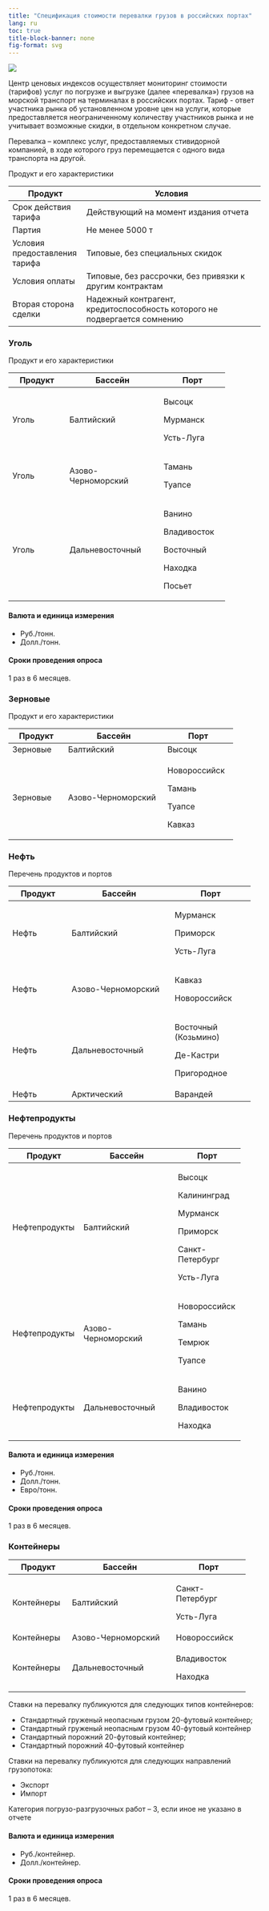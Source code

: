 ```yaml
---
title: "Спецификация cтоимости перевалки грузов в российских портах"
lang: ru
toc: true
title-block-banner: none
fig-format: svg
---
```


![](../images/icon-ports.svg)

Центр ценовых индексов осуществляет мониторинг стоимости (тарифов) услуг по погрузке и выгрузке (далее «перевалка») грузов на морской транспорт на терминалах в российских портах. Тариф - ответ участника рынка об установленном уровне цен на услуги, которые предоставляется неограниченному количеству участников рынка и не учитывает возможные скидки, в отдельном конкретном случае.

Перевалка – комплекс услуг, предоставляемых стивидорной компанией, в ходе которого груз перемещается с одного вида транспорта на другой.

Продукт и его характеристики

+-------------------------------+---------------------------------------------------------------------------+
| Продукт                       | Условия                                                                   |
+===============================+===========================================================================+
| Срок действия тарифа          | Действующий на момент издания отчета                                      |
+-------------------------------+---------------------------------------------------------------------------+
| Партия                        | Не менее 5000 т                                                           |
+-------------------------------+---------------------------------------------------------------------------+
| Условия предоставления тарифа | Типовые, без специальных скидок                                           |
+-------------------------------+---------------------------------------------------------------------------+
| Условия оплаты                | Типовые, без рассрочки, без привязки к другим контрактам                  |
+-------------------------------+---------------------------------------------------------------------------+
| Вторая сторона сделки         | Надежный контрагент, кредитоспособность которого не подвергается сомнению |
+-------------------------------+---------------------------------------------------------------------------+

### Уголь

Продукт и его характеристики

+----------------+---------------------------+----------------+
| Продукт        | Бассейн                   | Порт           |
+================+===========================+================+
| Уголь          | Балтийский                | Высоцк         |
|                |                           |                |
|                |                           | Мурманск       |
|                |                           |                |
|                |                           | Усть-Луга      |
+----------------+---------------------------+----------------+
| Уголь          | Азово-Черноморский        | Тамань         |
|                |                           |                |
|                |                           | Туапсе         |
+----------------+---------------------------+----------------+
| Уголь          | Дальневосточный           | Ванино         |
|                |                           |                |
|                |                           | Владивосток    |
|                |                           |                |
|                |                           | Восточный      |
|                |                           |                |
|                |                           | Находка        |
|                |                           |                |
|                |                           | Посьет         |
+----------------+---------------------------+----------------+

#### Валюта и единица измерения

-   Руб./тонн.
-   Долл./тонн.

#### Сроки проведения опроса

1 раз в 6 месяцев.

### Зерновые

Продукт и его характеристики

+----------------+-----------------------------+----------------+
| Продукт        | Бассейн                     | Порт           |
+================+=============================+================+
| Зерновые       | Балтийский                  | Высоцк         |
+----------------+-----------------------------+----------------+
| Зерновые       | Азово-Черноморский          | Новороссийск   |
|                |                             |                |
|                |                             | Тамань         |
|                |                             |                |
|                |                             | Туапсе         |
|                |                             |                |
|                |                             | Кавказ         |
+----------------+-----------------------------+----------------+

### Нефть

Перечень продуктов и портов

+----------------+----------------------------+----------------------+
| Продукт        | Бассейн                    | Порт                 |
+================+============================+======================+
| Нефть          | Балтийский                 | Мурманск             |
|                |                            |                      |
|                |                            | Приморск             |
|                |                            |                      |
|                |                            | Усть-Луга            |
+----------------+----------------------------+----------------------+
| Нефть          | Азово-Черноморский         | Кавказ               |
|                |                            |                      |
|                |                            | Новороссийск         |
+----------------+----------------------------+----------------------+
| Нефть          | Дальневосточный            | Восточный (Козьмино) |
|                |                            |                      |
|                |                            | Де-Кастри            |
|                |                            |                      |
|                |                            | Пригородное          |
+----------------+----------------------------+----------------------+
| Нефть          | Арктический                | Варандей             |
+----------------+----------------------------+----------------------+

### Нефтепродукты

Перечень продуктов и портов

+----------------+----------------------------+-------------------+
| Продукт        | Бассейн                    | Порт              |
+================+============================+===================+
| Нефтепродукты  | Балтийский                 | Высоцк            |
|                |                            |                   |
|                |                            | Калининград       |
|                |                            |                   |
|                |                            | Мурманск          |
|                |                            |                   |
|                |                            | Приморск          |
|                |                            |                   |
|                |                            | Санкт-Петербург   |
|                |                            |                   |
|                |                            | Усть-Луга         |
+----------------+----------------------------+-------------------+
| Нефтепродукты  | Азово-Черноморский         | Новороссийск      |
|                |                            |                   |
|                |                            | Тамань            |
|                |                            |                   |
|                |                            | Темрюк            |
|                |                            |                   |
|                |                            | Туапсе            |
+----------------+----------------------------+-------------------+
| Нефтепродукты  | Дальневосточный            | Ванино            |
|                |                            |                   |
|                |                            | Владивосток       |
|                |                            |                   |
|                |                            | Находка           |
+----------------+----------------------------+-------------------+

#### Валюта и единица измерения

-   Руб./тонн.
-   Долл./тонн.
-   Евро/тонн.

#### Сроки проведения опроса

1 раз в 6 месяцев.

### Контейнеры

+----------------+-----------------------------+--------------------+
| Продукт        | Бассейн                     | Порт               |
+================+=============================+====================+
| Контейнеры     | Балтийский                  | Санкт-Петербург    |
|                |                             |                    |
|                |                             | Усть-Луга          |
+----------------+-----------------------------+--------------------+
| Контейнеры     | Азово-Черноморский          | Новороссийск       |
+----------------+-----------------------------+--------------------+
| Контейнеры     | Дальневосточный             | Владивосток        |
|                |                             |                    |
|                |                             | Находка            |
+----------------+-----------------------------+--------------------+

Ставки на перевалку публикуются для следующих типов контейнеров:

-   Стандартный груженый неопасным грузом 20-футовый контейнер;
-   Стандартный груженый неопасным грузом 40-футовый контейнер
-   Стандартный порожний 20-футовый контейнер;
-   Стандартный порожний 40-футовый контейнер

Ставки на перевалку публикуются для следующих направлений грузопотока:

-   Экспорт
-   Импорт

Категория погрузо-разгрузочных работ – 3, если иное не указано в отчете

#### Валюта и единица измерения

-   Руб./контейнер.
-   Долл./контейнер.

#### Сроки проведения опроса

1 раз в 6 месяцев.
